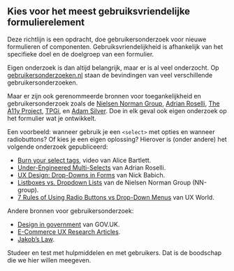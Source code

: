 ## Kies voor het meest gebruiksvriendelijke formulierelement

Deze richtlijn is een opdracht, doe gebruikersonderzoek voor nieuwe formulieren of componenten. Gebruiksvriendelijkheid is afhankelijk van het specifieke doel en de doelgroep van een formulier.

Eigen onderzoek is dan altijd belangrijk, maar er is al veel onderzocht.
Op [gebruikersonderzoeken.nl](http://gebruikersonderzoeken.nl/) staan de bevindingen van veel verschillende gebruikersonderzoeken.

Maar er zijn ook gerenommeerde bronnen voor toegankelijkheid en gebruikersonderzoek zoals de [Nielsen Norman Group](https://www.nngroup.com/topic/accessibility/), [Adrian Roselli](https://adrianroselli.com/), [The A11y Project](https://www.a11yproject.com/), [TPGi](https://www.tpgi.com/), en [Adam Silver](https://adamsilver.io/blog/). Doe in elk geval ook eigen onderzoek op het formulier wat je ontwikkelt.

Een voorbeeld: wanneer gebruik je een `<select>` met opties en wanneer radiobuttons? Of kies je een eigen oplossing? Hierover is (onder andere) het volgende onderzoek gepubliceerd:

- [Burn your select tags](https://www.youtube.com/watch?v=CUkMCQR4TpY), video van Alice Bartlett.
- [Under-Engineered Multi-Selects](https://adrianroselli.com/2022/05/under-engineered-multi-selects.html) van Adrian Roselli.
- [UX Design: Drop-Downs in Forms](https://uxplanet.org/ux-design-drop-downs-in-forms-c6943ec30037) van Nick Babich.
- [Listboxes vs. Dropdown Lists](https://www.nngroup.com/articles/listbox-dropdown/) van de Nielsen Norman Group (NN-group).
- [7 Rules of Using Radio Buttons vs Drop-Down Menus](https://uxdworld.com/2018/05/06/7-rules-of-using-radio-buttons-vs-drop-down-menus/) van UX World.

Andere bronnen voor gebruikersonderzoek:

- [Design in government](https://designnotes.blog.gov.uk/) van GOV.UK.
- [E-Commerce UX Research Articles](https://baymard.com/blog).
- [Jakob’s Law](https://lawsofux.com/jakobs-law/).

Studeer en test met hulpmiddelen en met gebruikers. Dat is de boodschap die we hier willen meegeven.
